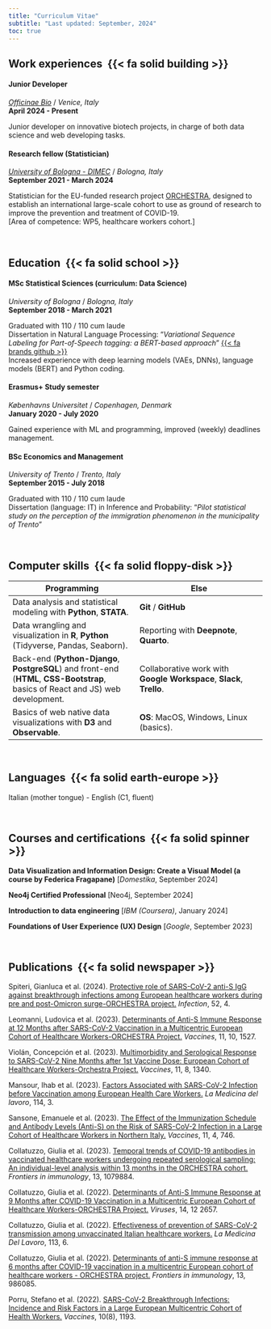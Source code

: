 ```yaml
---
title: "Curriculum Vitae"
subtitle: "Last updated: September, 2024"
toc: true
---
```


## Work experiences  {{< fa solid building >}}

#### Junior Developer

[*Officinae Bio*](https://officinae.bio/) / *Venice, Italy*\
**April 2024 - Present**

Junior developer on innovative biotech projects, in charge of both data science and web developing tasks. \


#### Research fellow (Statistician)

[*University of Bologna - DIMEC*](https://dimec.unibo.it/it/index.html) / *Bologna, Italy*\
**September 2021 - March 2024**

Statistician for the EU-funded research project [ORCHESTRA](https://orchestra-cohort.eu/), designed to establish an international large-scale cohort to use as ground of research to improve the prevention and treatment of COVID-19.  \
\[Area of competence: WP5, healthcare workers cohort.\]

&nbsp;

## Education  {{< fa solid school >}}

#### MSc Statistical Sciences (curriculum: Data Science)

*University of Bologna* / *Bologna, Italy*\
**September 2018 - March 2021**

Graduated with 110 / 110 cum laude\
Dissertation in Natural Language Processing: "*Variational Sequence Labeling for Part-of-Speech tagging: a BERT-based approach*" [{{< fa brands github >}}](https://github.com/giorgia-dit/vsl)\
Increased experience with deep learning models (VAEs, DNNs), language models (BERT) and Python coding.

#### Erasmus+ Study semester

*Københavns Universitet* / *Copenhagen, Denmark*\
**January 2020 - July 2020**

Gained experience with ML and programming, improved (weekly) deadlines management.

#### BSc Economics and Management

*University of Trento* / *Trento, Italy*\
**September 2015 - July 2018**

Graduated with 110 / 110 cum laude\
Dissertation (language: IT) in Inference and Probability: "*Pilot statistical study on the perception of the immigration phenomenon in the municipality of Trento*"

&nbsp;

## Computer skills  {{< fa solid floppy-disk >}}

| Programming | Else |
|---|---|
| Data analysis and statistical modeling with **Python**, **STATA**. | **Git**  /  **GitHub** |
| Data wrangling and visualization in **R**, **Python** (Tidyverse, Pandas, Seaborn). | Reporting with **Deepnote**, **Quarto**. |
| Back-end (**Python-Django**, **PostgreSQL**) and front-end (**HTML**, **CSS-Bootstrap**, basics of React and JS) web development. | Collaborative work with **Google Workspace**, **Slack**, **Trello**. |
| Basics of web native data visualizations with **D3** and **Observable**. | **OS**: MacOS, Windows, Linux (basics). |

&nbsp;

## Languages  {{< fa solid earth-europe >}}

Italian (mother tongue) - English (C1, fluent)

&nbsp;

## Courses and certifications  {{< fa solid spinner >}}

**Data Visualization and Information Design: Create a Visual Model (a course by Federica Fragapane)** [*Domestika*, September 2024]

**Neo4j Certified Professional** [Neo4j, September 2024]

**Introduction to data engineering** [*IBM (Coursera)*, January 2024]

**Foundations of User Experience (UX) Design** [*Google*, September 2023]

&nbsp;

## Publications  {{< fa solid newspaper >}}

Spiteri, Gianluca et al. (2024). [Protective role of SARS-CoV-2 anti-S IgG against breakthrough infections among European healthcare workers during pre and post-Omicron surge-ORCHESTRA project.](https://pubmed.ncbi.nlm.nih.gov/38326526/) *Infection*, 52, 4.

Leomanni, Ludovica et al. (2023). [Determinants of Anti-S Immune Response at 12 Months after SARS-CoV-2 Vaccination in a Multicentric European Cohort of Healthcare Workers-ORCHESTRA Project.](https://pubmed.ncbi.nlm.nih.gov/37896931/) *Vaccines*, 11, 10, 1527.

Violán, Concepción et al. (2023). [Multimorbidity and Serological Response to SARS-CoV-2 Nine Months after 1st Vaccine Dose: European Cohort of Healthcare Workers-Orchestra Project.](https://pubmed.ncbi.nlm.nih.gov/37631908/) *Vaccines*, 11, 8, 1340.

Mansour, Ihab et al. (2023). [Factors Associated with SARS-CoV-2 Infection before Vaccination among European Health Care Workers.](https://pubmed.ncbi.nlm.nih.gov/37309880/) *La Medicina del lavoro*, 114, 3.

Sansone, Emanuele et al. (2023). [The Effect of the Immunization Schedule and Antibody Levels (Anti-S) on the Risk of SARS-CoV-2 Infection in a Large Cohort of Healthcare Workers in Northern Italy.](https://pubmed.ncbi.nlm.nih.gov/37122701/) *Vaccines*, 11, 4, 746.

Collatuzzo, Giulia et al. (2023). [Temporal trends of COVID-19 antibodies in vaccinated healthcare workers undergoing repeated serological sampling: An individual-level analysis within 13 months in the ORCHESTRA cohort.](https://pubmed.ncbi.nlm.nih.gov/36713452/) *Frontiers in immunology*, 13, 1079884.

Collatuzzo, Giulia et al. (2022). [Determinants of Anti-S Immune Response at 9 Months after COVID-19 Vaccination in a Multicentric European Cohort of Healthcare Workers-ORCHESTRA Project.](https://pubmed.ncbi.nlm.nih.gov/36560660/) *Viruses*, 14, 12 2657.

Collatuzzo, Giulia et al. (2022). [Effectiveness of prevention of SARS-CoV-2 transmission among unvaccinated Italian healthcare workers.](https://pubmed.ncbi.nlm.nih.gov/36475504/) *La Medicina Del Lavoro*, 113, 6.

Collatuzzo, Giulia et al. (2022). [Determinants of anti-S immune response at 6 months after COVID-19 vaccination in a multicentric European cohort of healthcare workers - ORCHESTRA project.](https://pubmed.ncbi.nlm.nih.gov/36248889/) *Frontiers in immunology*, 13, 986085.

Porru, Stefano et al. (2022). [SARS-CoV-2 Breakthrough Infections: Incidence and Risk Factors in a Large European Multicentric Cohort of Health Workers.](https://pubmed.ncbi.nlm.nih.gov/36016081/) *Vaccines*, 10(8), 1193.